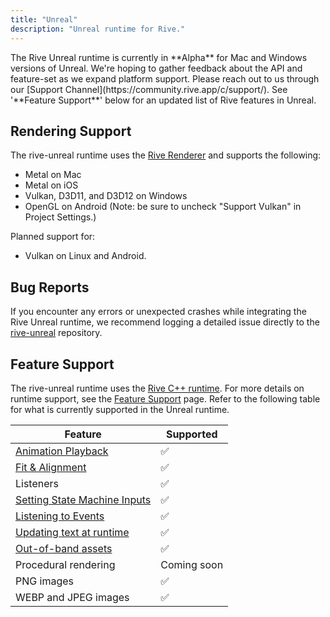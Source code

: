 ```yaml
---
title: "Unreal"
description: "Unreal runtime for Rive."
---
```


<Note>
  The Rive Unreal runtime is currently in **Alpha** for Mac and Windows versions of Unreal. We're hoping to gather feedback about the API and feature-set as we expand platform support. Please reach out to us through our [Support Channel](https://community.rive.app/c/support/).
</Note>

<Note>
  See '**Feature Support**' below for an updated list of Rive features in Unreal.
</Note>

## Rendering Support

The rive-unreal runtime uses the [Rive Renderer](https://rive.app/renderer) and supports the following:

- Metal on Mac
- Metal on iOS
- Vulkan, D3D11, and D3D12 on Windows
- OpenGL on Android (Note: be sure to uncheck "Support Vulkan" in Project Settings.)

Planned support for:

- Vulkan on Linux and Android.

## Bug Reports

If you encounter any errors or unexpected crashes while integrating the Rive Unreal runtime, we recommend logging a detailed issue directly to the [rive-unreal](https://github.com/rive-app/rive-unreal/issues) repository.

## Feature Support

The rive-unreal runtime uses the [Rive C\+\+ runtime](https://github.com/rive-app/rive-cpp). For more details on runtime support, see the [Feature Support](/feature-support) page. Refer to the following table for what is currently supported in the Unreal runtime.

| **Feature**                                                      | **Supported** |
| ---------------------------------------------------------------- | ------------- |
| [Animation Playback](./getting-started)                          | ✅             |
| [Fit & Alignment​](/runtimes/layout)                             | ✅             |
| Listeners​                                                       | ✅             |
| [Setting State Machine Inputs​](./state-machines#setting-inputs) | ✅             |
| [Listening to Events](./rive-events)                             | ✅             |
| [​Updating text at runtime​](./text#update-rive-text-in-unreal)  | ✅             |
| [​Out-of-band assets​](./loading-assets)                         | ✅             |
| ​Procedural rendering​                                           | Coming soon   |
| PNG images                                                       | ✅             |
| WEBP and JPEG images                                             | ✅             |